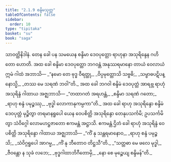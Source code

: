 ```yaml
---
title: "2.1.9 စန္ဒိမသုတ္တ"
tableOfContents: false
sidebar:
  order: 10
type: "tipitaka"
basket: "su"
book: "saga"
---
```



<DynamicBreadcrumb />

<Division number="90" book="saga">

<Paragraph number="412" book="saga">
သာဝတ္ထိနိဒါနံ. တေန ခေါ ပန သမယေန စန္ဒိမာ ဒေဝပုတ္တော ရာဟုနာ အသုရိန္ဒေန ဂဟိတော ဟောတိ. အထ ခေါ စန္ဒိမာ ဒေဝပုတ္တော ဘဂဝန္တံ အနုဿရမာနော တာယံ ဝေလာယံ ဣမံ ဂါထံ အဘာသိ—
</Paragraph>

<Paragraph number="413" type="verses" book="saga">
_“နမော တေ ဗုဒ္ဓ ဝီရတ္ထု,_  
_ဝိပ္ပမုတ္တောသိ သဗ္ဗဓိ;_  
_သမ္ဗာဓပဋိပန္နောသ္မိ,_  
_တဿ မေ သရဏံ ဘဝါ”တိ._  

</Paragraph>

<Paragraph number="414" book="saga">
အထ ခေါ ဘဂဝါ စန္ဒိမံ ဒေဝပုတ္တံ အာရဗ္ဘ ရာဟုံ အသုရိန္ဒံ ဂါထာယ အဇ္ဈဘာသိ—
</Paragraph>

<Paragraph number="415" type="verses" book="saga">
_“တထာဂတံ အရဟန္တံ,_  
_စန္ဒိမာ သရဏံ ဂတော;_  
_ရာဟု စန္ဒံ ပမုဉ္စဿု,_  
_ဗုဒ္ဓါ လောကာနုကမ္ပကာ”တိ._  

</Paragraph>

<Paragraph number="416" book="saga">
အထ ခေါ ရာဟု အသုရိန္ဒော စန္ဒိမံ ဒေဝပုတ္တံ မုဉ္စိတွာ တရမာနရူပေါ ယေန ဝေပစိတ္တိ အသုရိန္ဒော တေနုပသင်္ကမိ; ဥပသင်္ကမိတွာ သံဝိဂ္ဂေါ လောမဟဋ္ဌဇာတော ဧကမန္တံ အဋ္ဌာသိ. ဧကမန္တံ ဌိတံ ခေါ ရာဟုံ အသုရိန္ဒံ ဝေပစိတ္တိ အသုရိန္ဒော ဂါထာယ အဇ္ဈဘာသိ—
</Paragraph>

<Paragraph number="417" type="verses" book="saga">
_“ကိံ နု သန္တရမာနောဝ,_  
_ရာဟု စန္ဒံ ပမုဉ္စသိ;_  
_သံဝိဂ္ဂရူပေါ အာဂမ္မ,_  
_ကိံ နု ဘီတောဝ တိဋ္ဌသီ”တိ._  

</Paragraph>

<Paragraph number="418" type="verses" book="saga">
_“သတ္တဓာ မေ ဖလေ မုဒ္ဓါ,_  
_ဇီဝန္တော န သုခံ လဘေ;_  
_ဗုဒ္ဓဂါထာဘိဂီတောမှိ,_  
_နော စေ မုဉ္စေယျ စန္ဒိမန်”တိ._
</Paragraph>
</Division>